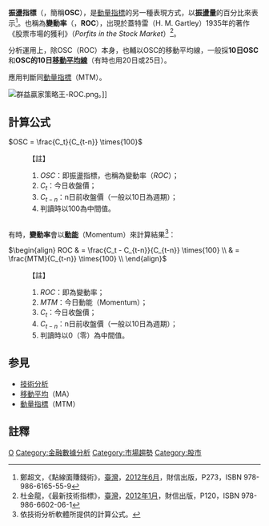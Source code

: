 '''振盪指標'''（{{lang-en|Oscillator}}，簡稱'''OSC'''），是[[動量指標|動量指標]]的另一種表現方式，以'''振盪量'''的百分比來表示<ref>鄭超文，《點線面賺錢術》，[[臺灣|臺灣]]，[[2012年6月|2012年6月]]，財信出版，P273，ISBN 978-986-6165-55-9</ref>。也稱為'''變動率'''（{{lang-en|Rate of Change}}，'''ROC'''），出現於蓋特雷（H. M. Gartley）1935年的著作《股票市場的獲利》（''Porfits in the Stock Market''）<ref>杜金龍，《最新技術指標》，[[臺灣|臺灣]]，[[2012年1月|2012年1月]]，財信出版，P120，ISBN 978-986-6602-06-1</ref>。

分析運用上，除OSC（ROC）本身，也輔以OSC的移動平均線，一般採'''10日OSC'''和'''OSC的10日[[移動平均|移動平均線]]'''（有時也用20日或25日）。

應用判斷同[[動量指標|動量指標]]（MTM）。

[[File:群益贏家策略王-ROC.png|thumb]]。]]

== 計算公式 ==
<math>OSC = \frac{C_t}{C_{t-n}} \times{100}</math>
:【註】
:#<math>OSC</math>：即振盪指標，也稱為變動率（<math>ROC</math>）；
:#<math>C_t</math>：今日收盤價；
:#<math>C_{t-n}</math>：n日前收盤價（一般以10日為週期）；
:#判讀時以100為中間值。
<br />
有時，'''變動率'''會以'''[[動量指標|動能]]'''（Momentum）來計算結果<ref>依技術分析軟體所提供的計算公式。</ref>：

<math>\begin{align}
ROC & = \frac{C_t - C_{t-n}}{C_{t-n}} \times{100} \\
& = \frac{MTM}{C_{t-n}} \times{100} \\
\end{align}</math>
:【註】
:#<math>ROC</math>：即為變動率；
:#<math>MTM</math>：今日動能（Momentum）；
:#<math>C_t</math>：今日收盤價；
:#<math>C_{t-n}</math>：n日前收盤價（一般以10日為週期）；
:#判讀時以0（零）為中間值。

== 参見 ==
*[[技術分析|技術分析]]
*[[移動平均|移動平均]]（MA）
*[[動量指標|動量指標]]（MTM）

== 註釋 ==
{{Reflist}}

{{小作品}}

[[Category:技術分析|O]]
[[Category:金融數據分析|Category:金融數據分析]]
[[Category:市場趨勢|Category:市場趨勢]]
[[Category:股市|Category:股市]]